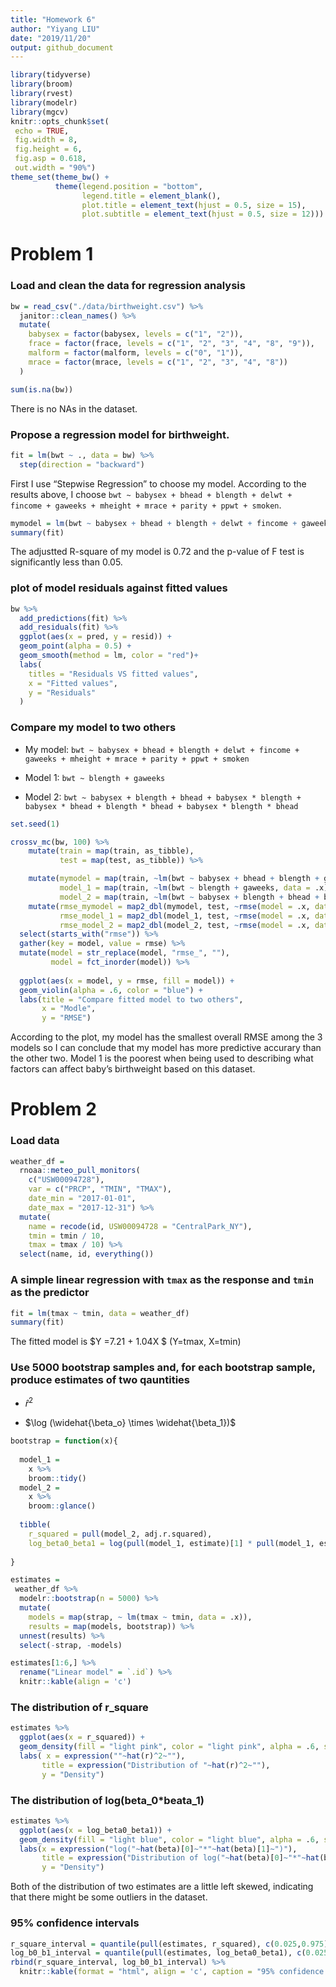 ```yaml
---
title: "Homework 6"
author: "Yiyang LIU"
date: "2019/11/20"
output: github_document
---
```


```r
library(tidyverse)
library(broom)
library(rvest)
library(modelr)
library(mgcv)
knitr::opts_chunk$set(
 echo = TRUE,
 fig.width = 8, 
 fig.height = 6,
 fig.asp = 0.618,
 out.width = "90%")
theme_set(theme_bw() + 
          theme(legend.position = "bottom",
                legend.title = element_blank(),
                plot.title = element_text(hjust = 0.5, size = 15),
                plot.subtitle = element_text(hjust = 0.5, size = 12)))

```

# Problem 1

### Load and clean the data for regression analysis
```r
bw = read_csv("./data/birthweight.csv") %>% 
  janitor::clean_names() %>% 
  mutate(
    babysex = factor(babysex, levels = c("1", "2")),
    frace = factor(frace, levels = c("1", "2", "3", "4", "8", "9")),
    malform = factor(malform, levels = c("0", "1")),
    mrace = factor(mrace, levels = c("1", "2", "3", "4", "8"))
  ) 

sum(is.na(bw))
```

There is no NAs in the dataset.


### Propose a regression model for birthweight. 

```r
fit = lm(bwt ~ ., data = bw) %>%
  step(direction = "backward")
```

First I use "Stepwise Regression" to choose my model. According to the results above, I choose `bwt ~ babysex + bhead + blength + delwt + fincome + gaweeks + mheight + mrace + parity + ppwt + smoken`.

```r
mymodel = lm(bwt ~ babysex + bhead + blength + delwt + fincome + gaweeks + mheight + mrace + parity + ppwt + smoken, data = bw)
summary(fit)
```

The adjustted R-square of my model is 0.72 and the p-value of F test is significantly less than 0.05.

### plot of model residuals against fitted values

```r
bw %>% 
  add_predictions(fit) %>% 
  add_residuals(fit) %>% 
  ggplot(aes(x = pred, y = resid)) +
  geom_point(alpha = 0.5) +
  geom_smooth(method = lm, color = "red")+
  labs(
    titles = "Residuals VS fitted values",
    x = "Fitted values",
    y = "Residuals"
  )
```

### Compare my model to two others

* My model: `bwt ~ babysex + bhead + blength + delwt + fincome + gaweeks + mheight + mrace + parity + ppwt + smoken`

* Model 1: `bwt ~ blength + gaweeks`

* Model 2: `bwt ~ babysex + blength + bhead + babysex * blength + babysex * bhead + blength * bhead + babysex * blength * bhead`

```r
set.seed(1)

crossv_mc(bw, 100) %>% 
    mutate(train = map(train, as_tibble),
           test = map(test, as_tibble)) %>% 

    mutate(mymodel = map(train, ~lm(bwt ~ babysex + bhead + blength + gaweeks + mheight + mrace + parity + ppwt + smoken, data = .x)),
           model_1 = map(train, ~lm(bwt ~ blength + gaweeks, data = .x)),
           model_2 = map(train, ~lm(bwt ~ babysex + blength + bhead + babysex * blength + babysex * bhead + blength * bhead + babysex * blength * bhead, data = .x))) %>% 
    mutate(rmse_mymodel = map2_dbl(mymodel, test, ~rmse(model = .x, data = .y)),
           rmse_model_1 = map2_dbl(model_1, test, ~rmse(model = .x, data = .y)),
           rmse_model_2 = map2_dbl(model_2, test, ~rmse(model = .x, data = .y))) %>% 
  select(starts_with("rmse")) %>% 
  gather(key = model, value = rmse) %>% 
  mutate(model = str_replace(model, "rmse_", ""),
         model = fct_inorder(model)) %>% 
  
  ggplot(aes(x = model, y = rmse, fill = model)) + 
  geom_violin(alpha = .6, color = "blue") + 
  labs(title = "Compare fitted model to two others",
       x = "Modle",
       y = "RMSE")
```

According to the plot, my model has the smallest overall RMSE among the 3 models so I can conclude that my model has more predictive accurary than the other two. Model 1 is the poorest when being used to  describing what factors can affect baby’s birthweight based on this dataset.

# Problem 2

### Load data

```r
weather_df = 
  rnoaa::meteo_pull_monitors(
    c("USW00094728"),
    var = c("PRCP", "TMIN", "TMAX"), 
    date_min = "2017-01-01",
    date_max = "2017-12-31") %>%
  mutate(
    name = recode(id, USW00094728 = "CentralPark_NY"),
    tmin = tmin / 10,
    tmax = tmax / 10) %>%
  select(name, id, everything())
```

### A simple linear regression with `tmax` as the response and `tmin` as the predictor

```r
fit = lm(tmax ~ tmin, data = weather_df)
summary(fit)
```

The fitted model is $\widehat Y =7.21 + 1.04\widehat X $ (Y=tmax, X=tmin)

### Use 5000 bootstrap samples and, for each bootstrap sample, produce estimates of two qauntities

* $\widehat {r}^2$

* $\log (\widehat{\beta_o} \times \widehat{\beta_1})$

```r
bootstrap = function(x){
  
  model_1 =
    x %>% 
    broom::tidy()
  model_2 =
    x %>%
    broom::glance()
  
  tibble(
    r_squared = pull(model_2, adj.r.squared),
    log_beta0_beta1 = log(pull(model_1, estimate)[1] * pull(model_1, estimate)[2]))
  
}

estimates = 
 weather_df %>% 
  modelr::bootstrap(n = 5000) %>% 
  mutate(
    models = map(strap, ~ lm(tmax ~ tmin, data = .x)),
    results = map(models, bootstrap)) %>% 
  unnest(results) %>%
  select(-strap, -models) 

estimates[1:6,] %>%
  rename("Linear model" = `.id`) %>%
  knitr::kable(align = 'c')
```

### The distribution of r_square

```r
estimates %>% 
  ggplot(aes(x = r_squared)) +
  geom_density(fill = "light pink", color = "light pink", alpha = .6, size = 1.3) +
  labs( x = expression(""~hat(r)^2~""),
       title = expression("Distribution of "~hat(r)^2~""),
       y = "Density")
```


### The distribution of log(beta_0*beata_1)

```r
estimates %>% 
  ggplot(aes(x = log_beta0_beta1)) +
  geom_density(fill = "light blue", color = "light blue", alpha = .6, size = 1.3) +
  labs(x = expression("log("~hat(beta)[0]~"*"~hat(beta)[1]~")"),
       title = expression("Distribution of log("~hat(beta)[0]~"*"~hat(beta)[1]~")"),
       y = "Density")
```

Both of the distribution of two estimates are a little left skewed, indicating that there might be some outliers in the dataset.

### 95% confidence intervals

```r
r_square_interval = quantile(pull(estimates, r_squared), c(0.025,0.975))
log_b0_b1_interval = quantile(pull(estimates, log_beta0_beta1), c(0.025,0.975))
rbind(r_square_interval, log_b0_b1_interval) %>% 
  knitr::kable(format = "html", align = 'c', caption = "95% confidence interval for estimates")
```

